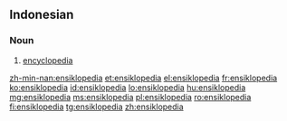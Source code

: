 ==Indonesian==

===Noun===
{{id-noun}}

# [[encyclopedia]]

[[zh-min-nan:ensiklopedia]]
[[et:ensiklopedia]]
[[el:ensiklopedia]]
[[fr:ensiklopedia]]
[[ko:ensiklopedia]]
[[id:ensiklopedia]]
[[lo:ensiklopedia]]
[[hu:ensiklopedia]]
[[mg:ensiklopedia]]
[[ms:ensiklopedia]]
[[pl:ensiklopedia]]
[[ro:ensiklopedia]]
[[fi:ensiklopedia]]
[[tg:ensiklopedia]]
[[zh:ensiklopedia]]